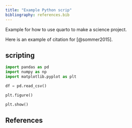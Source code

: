 ```yaml
---
title: "Example Python scrip"
bibliography: references.bib
---
```


Example for how to use quarto to make a science project.

Here is an example of citation for [@sommer2015]. 

## scripting

```python
import pandas as pd 
import numpy as np
import matplotlib.pyplot as plt
```


```python
df = pd.read_csv()

plt.figure()

plt.show()

```


## References

::: {#refs}
:::